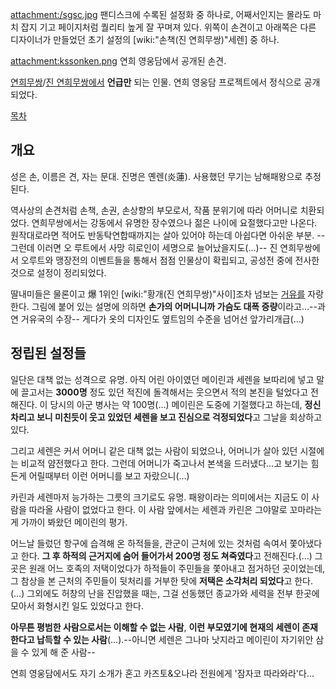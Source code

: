 attachment:/sgsc.jpg
팬디스크에 수록된 설정화 중 하나로, 어째서인지는 몰라도 마치 잡지 기고 페이지처럼 퀄리티 높게 잘 꾸며져 있다.
위쪽이 손견이고 아래쪽은 다른 디자이너가 만들었던 초기 설정의 [wiki:"손책(진 연희무쌍)"세렌] 중 하나.

attachment:kssonken.png
연희 영웅담에서 공개된 손견.

[[연희무쌍]]/[[진 연희무쌍]]에서 '''언급만''' 되는 인물.
연희 영웅담 프로젝트에서 정식으로 공개되었다.

[[목차]]


== 개요 ==
성은 손, 이름은 견, 자는 문대. 진명은 옌렌(炎蓮).
사용했던 무기는 남해패왕으로 추정된다.

역사상의 손견처럼 손책, 손권, 손상향의 부모로서, 작품 분위기에 따라 어머니로 치환되었다. 연희무쌍에서는 강동에서 유명한 장수였으나 젊은 나이에 요절했다고만 나온다. 원작대로라면 적어도 반동탁연합때까지는 살아 있어야 하는데 아쉽다면 아쉬운 부분. --그런데 이러면 오 루트에서 사망 히로인이 세명으로 늘어났을지도(…)-- 진 연희무쌍에서 오루트와 맹장전의 이벤트들을 통해서 점점 인물상이 확립되고, 공성전 중에 전사한 것으로 설정이 정리되었다. 

딸내미들은 물론이고 爆 1위인 [wiki:"황개(진 연희무쌍)"사이]조차 넘보는 [[거유]]를 자랑한다. 그림에 붙어 있는 설명에 의하면 '''손가의 어머니니까 가슴도 대폭 증량'''이라고...--과연 거유국의 수장-- 게다가 옷의 디자인도 옆트임의 수준을 넘어선 앞가리개급(…)


== 정립된 설정들 ==
일단은 대책 없는 성격으로 유명. 아직 어린 아이였던 메이린과 세렌을 보따리에 넣고 말에 끌고서는 '''3000명''' 정도 있던 적진에 돌격해서는 웃으면서 적의 본진을 털었다고 전해진다. 이 당시의 아군 병사는 약 100명(…) 메이린은 도중에 기절했다고 하는데, '''정신 차리고 보니 미친듯이 웃고 있었던 세렌을 보고 진심으로 걱정되었다'''고 그날을 회상하고 있다. 

그리고 세렌은 커서 어머니 같은 대책 없는 사람이 되었으나, 어머니가 살아 있던 시절에는 비교적 얌전했다고 한다. 그런데 어머니가 죽고나서 본색을 드러냈다…고 보기는 힘든게 어릴때부터 이런 어머니를 보고 자랐으니(…)

카린과 세렌마저 능가하는 그릇의 크기로도 유명. 패왕이라는 의미에서는 지금도 이 사람을 따라올 사람이 없었다고 한다. 이 사람 앞에서는 세렌과 카린은 그야말로 꼬마라는게 가까이 봐왔던 메이린의 평가.

어느날 들렀던 항구에 습격해 온 하적들을, 관군이 근처에 있는 것처럼 속여서 쫓아냈다고 한다. '''그 후 하적의 근거지에 숨어 들어가서 200명 정도 쳐죽였다'''고 전해진다.(…) 그 곳은 원래 어느 호족의 저택이었다가 하적들이 주민들을 쫓아내고 점거하던 곳이었는데, 그 참상을 본 근처의 주민들이 뒷처리를 거부한 탓에 '''저택은 소각처리 되었다'''고 한다.(…) 그외에도 허창의 난을 진압했을 때는, 그걸 선동했던 종교가와 세력을 전부 한곳에 모아서 화형시킨 일도 있었다고 한다. 

'''아무튼 평범한 사람으로서는 이해할 수 없는 사람''', '''이런 부모였기에 현재의 세렌이 존재한다고 납득할 수 있는 사람'''(…).--아니면 세렌은 그나마 낫지라고 메이린이 자기위안 삼을 수 있게 해 준 사람--

연희 영웅담에서도 자기 소개가 혼고 카즈토&오나라 전원에게 '잠자코 따라와라'다...
